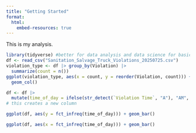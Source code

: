 ```yaml
---
title: "Getting Started"
format: 
  html:
    embed-resources: true
---
```


This is my analysis.

```r
library(tidyverse) #better for data analysis and data science for basic r
df <- read_csv("Sanitation_Salvage_Truck_Violations_20250725.csv")
violation_type <- df |> group_by(Violation) |>
  summarize(count = n())
ggplot(violation_type, aes(x = count, y = reorder(Violation, count))) + 
  geom_col()
```

```r
df <- df |>
  mutate(time_of_day = ifelse(str_detect(`Violation Time`, "A"), "AM", "PM"))
# this creates a new column

ggplot(df, aes(y = fct_infreq(time_of_day))) + geom_bar()

ggplot(df, aes(x = fct_infreq(time_of_day))) + geom_bar()


```

